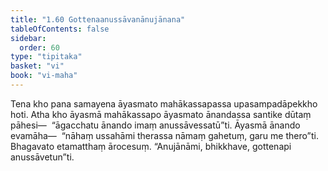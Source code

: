 ```yaml
---
title: "1.60 Gottenaanussāvanānujānana"
tableOfContents: false
sidebar:
  order: 60
type: "tipitaka"
basket: "vi"
book: "vi-maha"
---
```



<DynamicBreadcrumb />

<Division number="122" book="vi-maha" e="ch" v="3" p="129">

<Paragraph number="511" book="vi-maha">
Tena kho pana samayena āyasmato mahākassapassa upasampadāpekkho hoti. Atha kho āyasmā mahākassapo āyasmato ānandassa santike dūtaṃ pāhesi—  “āgacchatu ānando imaṃ anussāvessatū”ti. Āyasmā ānando evamāha—  “nāhaṃ ussahāmi therassa nāmaṃ gahetuṃ, garu me thero”ti. Bhagavato etamatthaṃ ārocesuṃ. “Anujānāmi, bhikkhave, gottenapi anussāvetun”ti.
</Paragraph>
</Division>